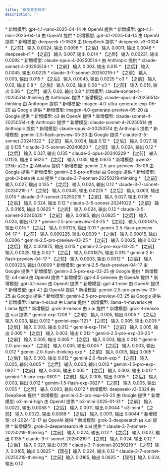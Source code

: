 ```yaml
---
title: '模型变更日志'
description: ''
---
```


<Update label="2025-06-02">
* 新增模型: gpt-4.1-nano-2025-04-14 由 OpenAI 提供
* 新增模型: gpt-4.1-mini-2025-04-14 由 OpenAI 提供
* 新增模型: gpt-4.1-2025-04-14 由 OpenAI 提供
</Update>

<Update label="2025-05-29">
* 新增模型: deepseek-r1-0528 由 DeepSeek 提供
* deepseek-v3-0324
  * 【之前】 输入 0.0024, 输出 0.0096
  * 【之后】 输入 0.0011, 输出 0.0046
* deepseek-r1
  * 【之前】 输入 0.007, 输出 0.014
  * 【之后】 输入 0.00231, 输出 0.0092
</Update>

<Update label="2025-05-28">
* 新增模型: claude-opus-4-20250514-t 由 Anthropic 提供
* claude-sonnet-4-20250514-t
  * 【之前】 输入 0.003, 输出 0.015
  * 【之后】 输入 0.0045, 输出 0.0225
* claude-3-7-sonnet-20250219-t
  * 【之前】 输入 0.003, 输出 0.015
  * 【之后】 输入 0.0045, 输出 0.0225
</Update>

<Update label="2025-05-28">
* o3
  * 【之前】 输入 0.02, 输出 0.8
  * 【之后】 输入 0.02, 输出 0.08
</Update>

<Update label="2025-05-27">
* o3
  * 【之前】 输入 0.015, 输出 0.06
  * 【之后】 输入 0.02, 输出 0.8
</Update>

<Update label="2025-05-27">
* 新增模型: claude-sonnet-4-20250514-thinking 由 Anthropic 提供
* 新增模型: claude-opus-4-20250514-thinking 由 Anthropic 提供
* 新增模型: imagen-4.0-ultra-generate-exp-05-20 由 Google 提供
* 新增模型: imagen-4.0-generate-preview-05-20 由 Google 提供
* 新增模型: o3 由 OpenAI 提供
</Update>

<Update label="2025-05-23">
* 新增模型: claude-sonnet-4-20250514-t 由 Anthropic 提供
* 新增模型: claude-sonnet-4-20250514 由 Anthropic 提供
* 新增模型: claude-opus-4-20250514 由 Anthropic 提供
</Update>

<Update label="2025-05-21">
* 新增模型: gemini-2.5-flash-preview-05-20 由 Google 提供
</Update>

<Update label="2025-05-14">
* claude-3-5-sonnet-20241022
  * 【之前】 输入 0.024, 输出 0.12
  * 【之后】 输入 0.027, 输出 0.135
* claude-3-5-sonnet-20240620
  * 【之前】 输入 0.024, 输出 0.12
  * 【之后】 输入 0.027, 输出 0.135
* claude-3-opus-20240229
  * 【之前】 输入 0.1125, 输出 0.5625
  * 【之后】 输入 0.135, 输出 0.675
</Update>

<Update label="2025-05-12">
* 新增模型: qwen3-235b-a22b 由 Alibaba 提供
* 新增模型: gemini-2.5-pro-preview-05-06 由 Google 提供
* 新增模型: gemini-2.5-pro-official 由 Google 提供
* 新增模型: grok-3-beta 由 x.ai 提供
* claude-3-7-sonnet-20250219-thinking
  * 【之前】 输入 0.027, 输出 0.135
  * 【之后】 输入 0.024, 输出 0.12
* claude-3-7-sonnet-20250219-t
  * 【之前】 输入 0.0045, 输出 0.0225
  * 【之后】 输入 0.003, 输出 0.015
* claude-3-7-sonnet-20250219
  * 【之前】 输入 0.027, 输出 0.135
  * 【之后】 输入 0.024, 输出 0.12
* claude-3-5-sonnet-20241022
  * 【之前】 输入 0.0165, 输出 0.0825
  * 【之后】 输入 0.024, 输出 0.12
* claude-3-5-sonnet-20240620
  * 【之前】 输入 0.0165, 输出 0.0825
  * 【之后】 输入 0.024, 输出 0.12
* gemini-2.5-pro-preview-03-25
  * 【之前】 输入 0.001875, 输出 0.015
  * 【之后】 输入 0.00125, 输出 0.01
* gemini-2.5-flash-preview-04-17
  * 【之前】 输入 0.000225, 输出 0.0009
  * 【之后】 输入 0.00015, 输出 0.0006
</Update>

<Update label="2025-04-25">
* gemini-2.5-pro-preview-03-25
  * 【之前】 输入 0.0025, 输出 0.02
  * 【之后】 输入 0.001875, 输出 0.015
* gemini-2.5-pro-exp-03-25
  * 【之前】 输入 0.0025, 输出 0.02
  * 【之后】 输入 0.001875, 输出 0.015
* gemini-2.5-flash-preview-04-17
  * 【之前】 输入 0.0003, 输出 0.0012
  * 【之后】 输入 0.000225, 输出 0.0009
</Update>

<Update label="2025-04-18">
* 新增模型: gemini-2.5-flash-preview-04-17 由 Google 提供
</Update>

<Update label="2025-04-17">
* 新增模型: gemini-2.5-pro-exp-03-25 由 Google 提供
* 新增模型: o4-mini 由 OpenAI 提供
</Update>

<Update label="2025-04-15">
* 新增模型: gpt-4.5-preview 由 OpenAI 提供
* 新增模型: gpt-4.1-nano 由 OpenAI 提供
* 新增模型: gpt-4.1-mini 由 OpenAI 提供
* 新增模型: gpt-4.1 由 OpenAI 提供
</Update>

<Update label="2025-04-09">
* 新增模型: gemini-2.5-pro-preview-03-25 由 Google 提供
</Update>

<Update label="2025-04-08">
* 新增模型: gemini-2.5-pro-preview-03-25 由 Google 提供
</Update>

<Update label="2025-04-06">
* 新增模型: llama-4-scout 由 Llama 提供
* 新增模型: llama-4-maverick 由 Llama 提供
* 新增模型: grok-3-reason 由 x.ai 提供
</Update>

<Update label="2025-04-06">
* 新增模型: grok-3-reason 由 x.ai 提供
</Update>

<Update label="2025-03-26">
* gemini-exp-1206
  * 【之前】 输入 0.005, 输出 0.005
  * 【之后】 输入 0.003, 输出 0.012
* gemini-exp-1121
  * 【之前】 输入 0.005, 输出 0.005
  * 【之后】 输入 0.003, 输出 0.012
* gemini-exp-1114
  * 【之前】 输入 0.005, 输出 0.005
  * 【之后】 输入 0.003, 输出 0.012
* gemini-2.5-pro-exp-03-25
  * 【之前】 输入 0.005, 输出 0.005
  * 【之后】 输入 0.003, 输出 0.012
* gemini-2.0-pro-exp
  * 【之前】 输入 0.005, 输出 0.005
  * 【之后】 输入 0.003, 输出 0.012
* gemini-2.0-flash-thinking-exp
  * 【之前】 输入 0.005, 输出 0.005
  * 【之后】 输入 0.003, 输出 0.012
* gemini-2.0-flash-exp
  * 【之前】 输入 0.005, 输出 0.005
  * 【之后】 输入 0.003, 输出 0.012
* gemini-1.5-pro-exp-0827
  * 【之前】 输入 0.005, 输出 0.005
  * 【之后】 输入 0.003, 输出 0.012
* gemini-1.5-pro-exp-0801
  * 【之前】 输入 0.005, 输出 0.005
  * 【之后】 输入 0.003, 输出 0.012
* gemini-1.5-flash-exp-0827
  * 【之前】 输入 0.005, 输出 0.005
  * 【之后】 输入 0.003, 输出 0.012
</Update>

<Update label="2025-03-26">
* 新增模型: deepseek-v3-0324 由 DeepSeek 提供
* 新增模型: gemini-2.5-pro-exp-03-25 由 Google 提供
</Update>

<Update label="2025-03-24">
* 新增模型: o3-mini-high 由 OpenAI 提供
* o3-mini-2025-01-31
  * 【之前】 输入 0.0022, 输出 0.0088
  * 【之后】 输入 0.0011, 输出 0.0044
</Update>

<Update label="2025-03-24">
* o3-mini
  * 【之前】 输入 0.0022, 输出 0.0088
  * 【之后】 输入 0.0011, 输出 0.0044
</Update>

<Update label="2025-03-24">
* 新增模型: o1-2024-12-17 由 OpenAI 提供
</Update>

<Update label="2025-03-21">
* 新增模型: grok-3-deepsearch 由 x.ai 提供
* 新增模型: grok-3-deepersearch 由 x.ai 提供
</Update>

<Update label="2025-03-17">
* claude-3-7-sonnet-20250219-thinking
  * 【之前】 输入 0.024, 输出 0.12
  * 【之后】 输入 0.027, 输出 0.135
* claude-3-7-sonnet-20250219
  * 【之前】 输入 0.024, 输出 0.12
  * 【之后】 输入 0.027, 输出 0.135
</Update>

<Update label="2025-03-14">
* claude-3-7-sonnet-20250219
  * 【之前】输入 0.0165, 输出 0.0825
  * 【现在】输入 0.024, 输出 0.12 
* claude-3-7-sonnet-20250219-thinking
  * 【之前】输入 0.0165, 输出 0.0825
  * 【现在】输入 0.024, 输出 0.12
</Update>
